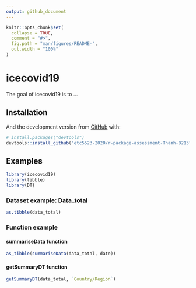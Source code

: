 ```yaml
---
output: github_document
---
```


<!-- README.md is generated from README.Rmd. Please edit that file -->

```r
knitr::opts_chunk$set(
  collapse = TRUE,
  comment = "#>",
  fig.path = "man/figures/README-",
  out.width = "100%"
)
```

# icecovid19

<!-- badges: start -->
<!-- badges: end -->

The goal of icecovid19 is to ...

## Installation


And the development version from [GitHub](https://github.com/) with:

``` r
# install.packages("devtools")
devtools::install_github("etc5523-2020/r-package-assessment-Thanh-8213")
```
## Examples


```r
library(icecovid19)
library(tibble)
library(DT)
```

### Dataset example: Data_total
```r
as.tibble(data_total)

```


### Function example


#### summariseData function
```r
as_tibble(summariseData(data_total, date))
```

#### getSummaryDT function
```r
getSummaryDT(data_total, `Country/Region`)
```

